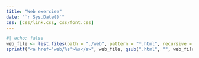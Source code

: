 ```yaml
---
title: "Web exercise"
date: "`r Sys.Date()`"
css: [css/link.css, css/font.css]
---
```


```r
#| echo: false
web_file <- list.files(path = "./web", pattern = "*.html", recursive = TRUE)
sprintf("<a href='web/%s'>%s</a>", web_file, gsub(".html", "", web_file)) |> cat(sep = "\n\n")
```